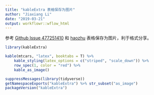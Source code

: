 ```yaml
---
title: "kableExtra 表格保存为图片"
author: "Jiaxiang Li"
date: "2019-03-21"
output: workflowr::wflow_html
---
```


参考 [Github Issue 477251410](https://github.com/haozhu233/kableExtra/issues/365#issuecomment-477251410) 和
[haozhu](https://haozhu233.github.io/kableExtra/save_kable_and_as_image.html)
表格保存为图片，利于格式分享。

```r
library(kableExtra)

kable(mtcars, "latex", booktabs = T) %>%
    kable_styling(latex_options = c("striped", "scale_down")) %>%
    row_spec(1, color = "red") %>% 
    kable_as_image()
```

```r
suppressMessages(library(tidyverse))
getNamespaceExports("kableExtra") %>% str_subset("as_image")
packageVersion("kableExtra")
```

